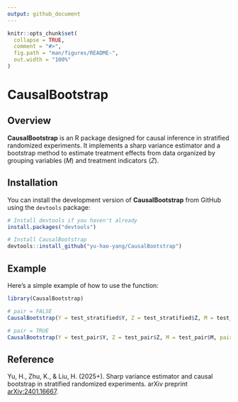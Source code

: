 ```yaml
---
output: github_document
---
```


<!-- README.md is generated from README.Rmd. Please edit that file -->

```r
knitr::opts_chunk$set(
  collapse = TRUE,
  comment = "#>",
  fig.path = "man/figures/README-",
  out.width = "100%"
)
```

# CausalBootstrap

## Overview

**CausalBootstrap** is an R package designed for causal inference in stratified randomized experiments. It implements a sharp variance estimator and a bootstrap method to estimate treatment effects from data organized by grouping variables ($M$) and treatment indicators ($Z$).

## Installation

You can install the development version of **CausalBootstrap** from GitHub using the `devtools` package:

```R
# Install devtools if you haven't already
install.packages("devtools")

# Install CausalBootstrap
devtools::install_github("yu-hao-yang/CausalBootstrap")
```

## Example

Here’s a simple example of how to use the \texttt{CausalBootstrap} function:

```R
library(CausalBootstrap)

# pair = FALSE
CausalBootstrap(Y = test_stratified$Y, Z = test_stratified$Z, M = test_stratified$M)

# pair = TRUE
CausalBootstrap(Y = test_pair$Y, Z = test_pair$Z, M = test_pair$M, pair = TRUE)
```

## Reference

Yu, H., Zhu, K., & Liu, H. (2025+). Sharp variance estimator and causal bootstrap in stratified randomized experiments. arXiv preprint [arXiv:2401.16667](https://arxiv.org/abs/2401.16667).
